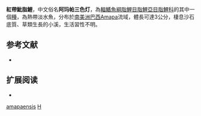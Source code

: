 {{Speciesbox 
| taxon = Hyphessobrycon amapaensis
| status = NE
| status_system = IUCN3.1
| authority =  [[Zarske|Zarske]] & [[Géry|Géry]], 1998
| synonyms = 
}}
'''紅帶魮脂鯉'''，中文俗名'''阿玛帕三色灯'''，為[[輻鰭魚綱|輻鰭魚綱]][[脂鯉目|脂鯉目]][[脂鯉亞目|脂鯉亞目]][[脂鯉科|脂鯉科]]的其中一個[[種|種]]，為熱帶淡水魚，分布於[[南美洲|南美洲]][[巴西|巴西]]Amapa流域，體長可達3公分，棲息沙石底質、草類生長的小溪，生活習性不明。

==参考文献==
{{refbegin}}
*{{FishBase_species|genus=Hyphessobrycon|species=amapaensis|year=2013|month=12}}
{{refend}}

== 扩展阅读 ==
{{refbegin}}
*{{wikispecies-inline|Hyphessobrycon amapaensis|紅帶魮脂鯉}}
{{refend}}
{{Taxonbar|from=Q962890}}

[[Category:魮脂鯉屬|amapaensis]]
[[Category:1998年描述的魚類|H]]

{{魚類小作品}}